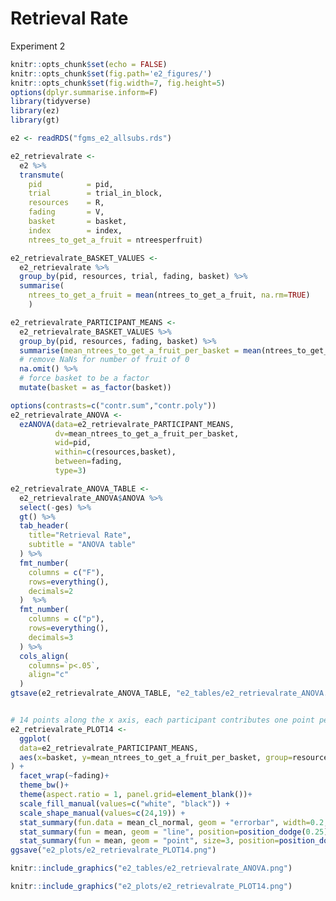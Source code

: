 # Retrieval Rate

Experiment 2

```r
knitr::opts_chunk$set(echo = FALSE)
knitr::opts_chunk$set(fig.path='e2_figures/')
knitr::opts_chunk$set(fig.width=7, fig.height=5)
options(dplyr.summarise.inform=F)
library(tidyverse)
library(ez)
library(gt)

e2 <- readRDS("fgms_e2_allsubs.rds")

e2_retrievalrate <-
  e2 %>%
  transmute(
    pid          = pid,
    trial        = trial_in_block,
    resources    = R,
    fading       = V,
    basket       = basket,
    index        = index,
    ntrees_to_get_a_fruit = ntreesperfruit)

e2_retrievalrate_BASKET_VALUES <- 
  e2_retrievalrate %>% 
  group_by(pid, resources, trial, fading, basket) %>% 
  summarise(
    ntrees_to_get_a_fruit = mean(ntrees_to_get_a_fruit, na.rm=TRUE)
    ) 

e2_retrievalrate_PARTICIPANT_MEANS <-
  e2_retrievalrate_BASKET_VALUES %>% 
  group_by(pid, resources, fading, basket) %>% 
  summarise(mean_ntrees_to_get_a_fruit_per_basket = mean(ntrees_to_get_a_fruit)) %>% 
  # remove NaNs for number of fruit of 0
  na.omit() %>% 
  # force basket to be a factor
  mutate(basket = as_factor(basket))

options(contrasts=c("contr.sum","contr.poly"))
e2_retrievalrate_ANOVA <- 
  ezANOVA(data=e2_retrievalrate_PARTICIPANT_MEANS,
          dv=mean_ntrees_to_get_a_fruit_per_basket,
          wid=pid,
          within=c(resources,basket),
          between=fading,
          type=3)

e2_retrievalrate_ANOVA_TABLE <-
  e2_retrievalrate_ANOVA$ANOVA %>% 
  select(-ges) %>% 
  gt() %>% 
  tab_header(
    title="Retrieval Rate",
    subtitle = "ANOVA table"
  ) %>% 
  fmt_number(
    columns = c("F"),
    rows=everything(),
    decimals=2
  )  %>% 
  fmt_number(
    columns = c("p"),
    rows=everything(),
    decimals=3
  ) %>% 
  cols_align(
    columns=`p<.05`,
    align="c"
  )
gtsave(e2_retrievalrate_ANOVA_TABLE, "e2_tables/e2_retrievalrate_ANOVA.png")


# 14 points along the x axis, each participant contributes one point per cell
e2_retrievalrate_PLOT14 <-
  ggplot(
  data=e2_retrievalrate_PARTICIPANT_MEANS, 
  aes(x=basket, y=mean_ntrees_to_get_a_fruit_per_basket, group=resources, pch=resources, fill=resources)
) +
  facet_wrap(~fading)+
  theme_bw()+
  theme(aspect.ratio = 1, panel.grid=element_blank())+
  scale_fill_manual(values=c("white", "black")) +
  scale_shape_manual(values=c(24,19)) +
  stat_summary(fun.data = mean_cl_normal, geom = "errorbar", width=0.2, position=position_dodge(0.25)) +
  stat_summary(fun = mean, geom = "line", position=position_dodge(0.25)) + 
  stat_summary(fun = mean, geom = "point", size=3, position=position_dodge(0.25))
ggsave("e2_plots/e2_retrievalrate_PLOT14.png")
```

```r
knitr::include_graphics("e2_tables/e2_retrievalrate_ANOVA.png")
```

```r
knitr::include_graphics("e2_plots/e2_retrievalrate_PLOT14.png")
```


